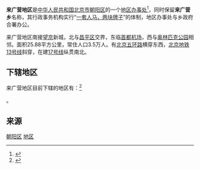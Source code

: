 {{中国乡级行政区
|景观照片文件名 = Ronsin Technology Center (20210709141351).jpg
|景观照片描述 = 融新科技中心
|汉语拼音 = 
|其他语言 = 
|其他语言名称 = 
|旧称 = 
|地名出处 = 
|位置图文件名 = 
|位置图描述 = 
|自定义图片= 
|建置时间 = 
|政府驻地 = 
|毗邻 = 
|总面积 = 
|总人口 = 
|总人口年份 = 
|户籍人口 = 
|户籍人口年份 = 
|常住人口 = 
|常住人口年份 = 
|人口密度 = 
|GDP = 
|GDP年份 = 
|邮政编码 = 
|电话区号 = 10
|官方网站 = 
|网站名称 = 
|11/01/05/032/000}}

'''来广营地区'''是[[中华人民共和国|中华人民共和国]][[北京市|北京市]][[朝阳区_(北京市)|朝阳区]]的一个[[地区办事处|地区办事处]]<ref>{{PRC admin/ref sgc|{{PRC admin/parent|11/01/05/032/000}}}}</ref>，同时保留'''来广营乡'''名称，其行政事务机构实行“[[一套人马，两块牌子|一套人马，两块牌子]]”的体制，地区办事处与乡政府合署办公。

来广营地区南接[[望京|望京]]新城，北与[[昌平区|昌平区]]交界，东临[[首都机场|首都机场]]，西与[[奥林匹克公园_(北京)|奥林匹克公园]]相邻。面积25.88平方公里，常住人口3.5万人。有[[北京五环路|北京五环路]]横穿东西，[[北京地铁|北京地铁]][[北京地铁13号线|13号线]]斜穿，在建[[北京地铁17号线|17号线]]纵贯南北。

==下辖地区==
来广营地区目前下辖的地区有：<ref>{{PRC admin/ref sgc|11/01/05/032/000}}</ref>

{{PRC admin/children|11/01/05/032/000}}。

==来源==
{{Reflist|2}}

{{北京市朝阳区行政区划}}
{{北京行政区划小作品}}

[[Category:北京市地区|朝阳区]]
[[Category:北京市朝阳区行政区划|地区]]